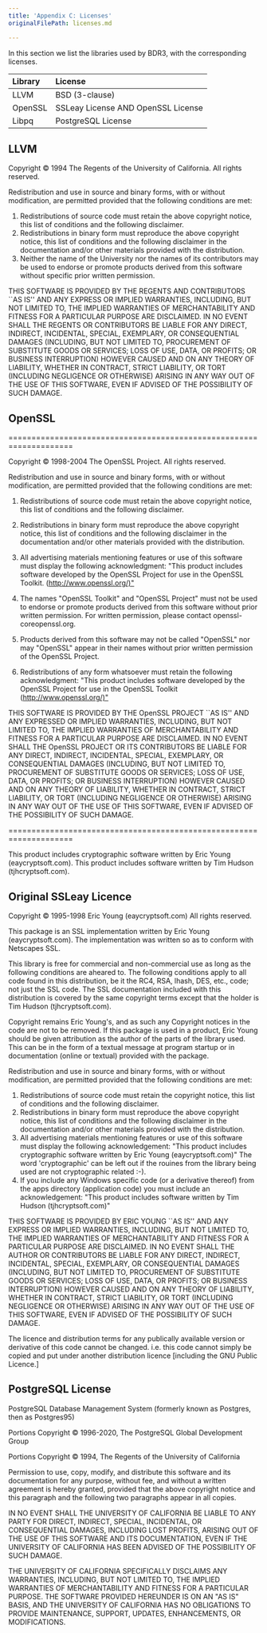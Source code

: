 ```yaml
---
title: 'Appendix C: Licenses'
originalFilePath: licenses.md

---
```


In this section we list the libraries used by BDR3, with the
corresponding licenses.

| Library | License                            |
| :------ | :--------------------------------- |
| LLVM    | BSD (3-clause)                     |
| OpenSSL | SSLeay License AND OpenSSL License |
| Libpq   | PostgreSQL License                 |

## LLVM

Copyright © 1994 The Regents of the University of California.  All
rights reserved.

Redistribution and use in source and binary forms, with or without
modification, are permitted provided that the following conditions
are met:

1.  Redistributions of source code must retain the above copyright
    notice, this list of conditions and the following disclaimer.
2.  Redistributions in binary form must reproduce the above copyright
    notice, this list of conditions and the following disclaimer in
    the documentation and/or other materials provided with the
    distribution.
3.  Neither the name of the University nor the names of its
    contributors may be used to endorse or promote products derived
    from this software without specific prior written permission.

THIS SOFTWARE IS PROVIDED BY THE REGENTS AND CONTRIBUTORS \`\`AS IS''
AND ANY EXPRESS OR IMPLIED WARRANTIES, INCLUDING, BUT NOT LIMITED TO,
THE IMPLIED WARRANTIES OF MERCHANTABILITY AND FITNESS FOR A PARTICULAR
PURPOSE ARE DISCLAIMED.  IN NO EVENT SHALL THE REGENTS OR CONTRIBUTORS
BE LIABLE FOR ANY DIRECT, INDIRECT, INCIDENTAL, SPECIAL, EXEMPLARY, OR
CONSEQUENTIAL DAMAGES (INCLUDING, BUT NOT LIMITED TO, PROCUREMENT OF
SUBSTITUTE GOODS OR SERVICES; LOSS OF USE, DATA, OR PROFITS; OR
BUSINESS INTERRUPTION) HOWEVER CAUSED AND ON ANY THEORY OF LIABILITY,
WHETHER IN CONTRACT, STRICT LIABILITY, OR TORT (INCLUDING NEGLIGENCE
OR OTHERWISE) ARISING IN ANY WAY OUT OF THE USE OF THIS SOFTWARE, EVEN
IF ADVISED OF THE POSSIBILITY OF SUCH DAMAGE.

## OpenSSL

====================================================================

Copyright © 1998-2004 The OpenSSL Project.  All rights reserved.

Redistribution and use in source and binary forms, with or without
modification, are permitted provided that the following conditions
are met:

1.  Redistributions of source code must retain the above copyright
    notice, this list of conditions and the following disclaimer.

2.  Redistributions in binary form must reproduce the above copyright
    notice, this list of conditions and the following disclaimer in
    the documentation and/or other materials provided with the
    distribution.

3.  All advertising materials mentioning features or use of this
    software must display the following acknowledgment:
    "This product includes software developed by the OpenSSL Project
    for use in the OpenSSL Toolkit. (<http://www.openssl.org/)">

4.  The names "OpenSSL Toolkit" and "OpenSSL Project" must not be used to
    endorse or promote products derived from this software without
    prior written permission. For written permission, please contact
    openssl-coreopenssl.org.

5.  Products derived from this software may not be called "OpenSSL"
    nor may "OpenSSL" appear in their names without prior written
    permission of the OpenSSL Project.

6.  Redistributions of any form whatsoever must retain the following
    acknowledgment:
    "This product includes software developed by the OpenSSL Project
    for use in the OpenSSL Toolkit (<http://www.openssl.org/)">

THIS SOFTWARE IS PROVIDED BY THE OpenSSL PROJECT \`\`AS IS'' AND ANY
EXPRESSED OR IMPLIED WARRANTIES, INCLUDING, BUT NOT LIMITED TO, THE
IMPLIED WARRANTIES OF MERCHANTABILITY AND FITNESS FOR A PARTICULAR
PURPOSE ARE DISCLAIMED.  IN NO EVENT SHALL THE OpenSSL PROJECT OR
ITS CONTRIBUTORS BE LIABLE FOR ANY DIRECT, INDIRECT, INCIDENTAL,
SPECIAL, EXEMPLARY, OR CONSEQUENTIAL DAMAGES (INCLUDING, BUT
NOT LIMITED TO, PROCUREMENT OF SUBSTITUTE GOODS OR SERVICES;
LOSS OF USE, DATA, OR PROFITS; OR BUSINESS INTERRUPTION)
HOWEVER CAUSED AND ON ANY THEORY OF LIABILITY, WHETHER IN CONTRACT,
STRICT LIABILITY, OR TORT (INCLUDING NEGLIGENCE OR OTHERWISE)
ARISING IN ANY WAY OUT OF THE USE OF THIS SOFTWARE, EVEN IF ADVISED
OF THE POSSIBILITY OF SUCH DAMAGE.

====================================================================

This product includes cryptographic software written by Eric Young
(eaycryptsoft.com).  This product includes software written by Tim
Hudson (tjhcryptsoft.com).

## Original SSLeay Licence

Copyright © 1995-1998 Eric Young (eaycryptsoft.com)
All rights reserved.

This package is an SSL implementation written
by Eric Young (eaycryptsoft.com).
The implementation was written so as to conform with Netscapes SSL.

This library is free for commercial and non-commercial use as long as
the following conditions are aheared to.  The following conditions
apply to all code found in this distribution, be it the RC4, RSA,
lhash, DES, etc., code; not just the SSL code.  The SSL documentation
included with this distribution is covered by the same copyright terms
except that the holder is Tim Hudson (tjhcryptsoft.com).

Copyright remains Eric Young's, and as such any Copyright notices in
the code are not to be removed.
If this package is used in a product, Eric Young should be given attribution
as the author of the parts of the library used.
This can be in the form of a textual message at program startup or
in documentation (online or textual) provided with the package.

Redistribution and use in source and binary forms, with or without
modification, are permitted provided that the following conditions
are met:

1.  Redistributions of source code must retain the copyright
    notice, this list of conditions and the following disclaimer.
2.  Redistributions in binary form must reproduce the above copyright
    notice, this list of conditions and the following disclaimer in the
    documentation and/or other materials provided with the distribution.
3.  All advertising materials mentioning features or use of this software
    must display the following acknowledgement:
    "This product includes cryptographic software written by
     Eric Young (eaycryptsoft.com)"
    The word 'cryptographic' can be left out if the rouines from the library
    being used are not cryptographic related :-).
4.  If you include any Windows specific code (or a derivative thereof) from
    the apps directory (application code) you must include an acknowledgement:
    "This product includes software written by Tim Hudson (tjhcryptsoft.com)"

THIS SOFTWARE IS PROVIDED BY ERIC YOUNG \`\`AS IS'' AND
ANY EXPRESS OR IMPLIED WARRANTIES, INCLUDING, BUT NOT LIMITED TO, THE
IMPLIED WARRANTIES OF MERCHANTABILITY AND FITNESS FOR A PARTICULAR PURPOSE
ARE DISCLAIMED.  IN NO EVENT SHALL THE AUTHOR OR CONTRIBUTORS BE LIABLE
FOR ANY DIRECT, INDIRECT, INCIDENTAL, SPECIAL, EXEMPLARY, OR CONSEQUENTIAL
DAMAGES (INCLUDING, BUT NOT LIMITED TO, PROCUREMENT OF SUBSTITUTE GOODS
OR SERVICES; LOSS OF USE, DATA, OR PROFITS; OR BUSINESS INTERRUPTION)
HOWEVER CAUSED AND ON ANY THEORY OF LIABILITY, WHETHER IN CONTRACT, STRICT
LIABILITY, OR TORT (INCLUDING NEGLIGENCE OR OTHERWISE) ARISING IN ANY WAY
OUT OF THE USE OF THIS SOFTWARE, EVEN IF ADVISED OF THE POSSIBILITY OF
SUCH DAMAGE.

The licence and distribution terms for any publically available version or
derivative of this code cannot be changed.  i.e. this code cannot simply be
copied and put under another distribution licence
[including the GNU Public Licence.]

## PostgreSQL License

PostgreSQL Database Management System
(formerly known as Postgres, then as Postgres95)

Portions Copyright © 1996-2020, The PostgreSQL Global Development Group

Portions Copyright © 1994, The Regents of the University of California

Permission to use, copy, modify, and distribute this software and its
documentation for any purpose, without fee, and without a written agreement
is hereby granted, provided that the above copyright notice and this paragraph
and the following two paragraphs appear in all copies.

IN NO EVENT SHALL THE UNIVERSITY OF CALIFORNIA BE LIABLE TO ANY PARTY FOR
DIRECT, INDIRECT, SPECIAL, INCIDENTAL, OR CONSEQUENTIAL DAMAGES, INCLUDING
LOST PROFITS, ARISING OUT OF THE USE OF THIS SOFTWARE AND ITS DOCUMENTATION,
EVEN IF THE UNIVERSITY OF CALIFORNIA HAS BEEN ADVISED OF THE POSSIBILITY OF
SUCH DAMAGE.

THE UNIVERSITY OF CALIFORNIA SPECIFICALLY DISCLAIMS ANY WARRANTIES, INCLUDING,
BUT NOT LIMITED TO, THE IMPLIED WARRANTIES OF MERCHANTABILITY AND FITNESS FOR
A PARTICULAR PURPOSE. THE SOFTWARE PROVIDED HEREUNDER IS ON AN "AS IS" BASIS,
AND THE UNIVERSITY OF CALIFORNIA HAS NO OBLIGATIONS TO PROVIDE MAINTENANCE,
SUPPORT, UPDATES, ENHANCEMENTS, OR MODIFICATIONS.
